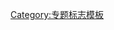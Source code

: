 {{WPBannerMeta
|PROJECT            = 女性
|BANNER_NAME        = Template:WikiProject Women
|substcheck         = <includeonly>{{subst:</includeonly><includeonly>substcheck}}</includeonly>
|small              = {{{small|}}}
|category           = {{{category|¬}}}
|category_trad      = yes
|listas             = {{{listas|}}}
|IMAGE_LEFT         = Three Friends, by William H. Johnson.jpg

|QUALITY_SCALE      = extended
|class              = {{{class|}}}

|importance         = {{{importance|}}}

|ASSESSMENT_LINK    = 
|COMMENTS           = yes
|COMMENTS_CAT       = 
|COMMENTS_FORCE     = yes

|MAIN_ARTICLE       = 
|PORTAL             = 
|PORTAL_IMG         = 

}}<noinclude>{{documentation}}[[Category:专题标志模板]]</noinclude>
